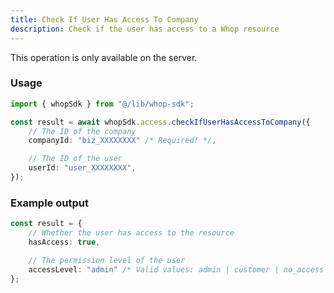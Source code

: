 ```yaml
---
title: Check If User Has Access To Company
description: Check if the user has access to a Whop resource
---
```

<Note>This operation is only available on the server.</Note>
### Usage

```typescript
import { whopSdk } from "@/lib/whop-sdk";

const result = await whopSdk.access.checkIfUserHasAccessToCompany({
	// The ID of the company
	companyId: "biz_XXXXXXXX" /* Required! */,

	// The ID of the user
	userId: "user_XXXXXXXX",
});

```

### Example output

```typescript
const result = {
	// Whether the user has access to the resource
	hasAccess: true,

	// The permission level of the user
	accessLevel: "admin" /* Valid values: admin | customer | no_access */,
};

```

